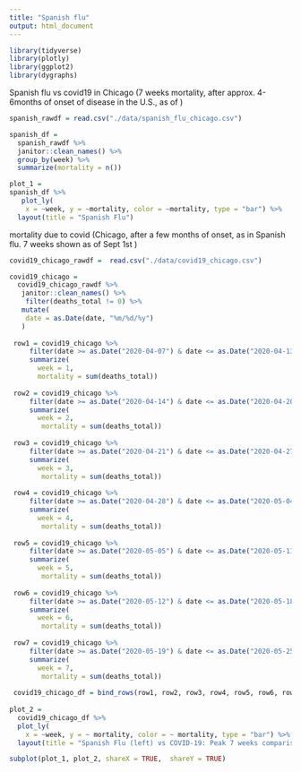 ```yaml
---
title: "Spanish flu"
output: html_document
---
```


```r
library(tidyverse)
library(plotly)
library(ggplot2)
library(dygraphs)
```

Spanish flu vs covid19 in Chicago (7 weeks mortality, after approx. 4-6months of onset of disease in the U.S., as of )

```r
spanish_rawdf = read.csv("./data/spanish_flu_chicago.csv") 

spanish_df = 
  spanish_rawdf %>% 
  janitor::clean_names() %>% 
  group_by(week) %>% 
  summarize(mortality = n()) 

plot_1 =
spanish_df %>% 
   plot_ly(
    x = ~week, y = ~mortality, color = ~mortality, type = "bar") %>% 
  layout(title = "Spanish Flu")
```

mortality due to covid (Chicago, after a few months of onset, as in Spanish flu. 7 weeks shown as of Sept 1st )
```r
covid19_chicago_rawdf =  read.csv("./data/covid19_chicago.csv") 

covid19_chicago =
  covid19_chicago_rawdf %>% 
   janitor::clean_names() %>% 
    filter(deaths_total != 0) %>% 
   mutate(
    date = as.Date(date, "%m/%d/%y")
   ) 
  
 row1 = covid19_chicago %>%  
     filter(date >= as.Date("2020-04-07") & date <= as.Date("2020-04-13")) %>% 
     summarize(
       week = 1,
       mortality = sum(deaths_total))
 
 row2 = covid19_chicago %>%  
     filter(date >= as.Date("2020-04-14") & date <= as.Date("2020-04-20")) %>% 
     summarize(
       week = 2,
        mortality = sum(deaths_total))
 
 row3 = covid19_chicago %>%  
     filter(date >= as.Date("2020-04-21") & date <= as.Date("2020-04-27")) %>% 
     summarize(
       week = 3,
        mortality = sum(deaths_total))
 
 row4 = covid19_chicago %>%  
     filter(date >= as.Date("2020-04-28") & date <= as.Date("2020-05-04")) %>% 
     summarize(
       week = 4,
        mortality = sum(deaths_total))
 
 row5 = covid19_chicago %>%  
     filter(date >= as.Date("2020-05-05") & date <= as.Date("2020-05-11")) %>% 
     summarize(
       week = 5,
        mortality = sum(deaths_total))
 
 row6 = covid19_chicago %>%  
     filter(date >= as.Date("2020-05-12") & date <= as.Date("2020-05-18")) %>% 
     summarize(
       week = 6,
        mortality = sum(deaths_total))
 
 row7 = covid19_chicago %>%  
     filter(date >= as.Date("2020-05-19") & date <= as.Date("2020-05-25")) %>% 
     summarize(
       week = 7,
        mortality = sum(deaths_total))
 
 covid19_chicago_df = bind_rows(row1, row2, row3, row4, row5, row6, row7)
 
plot_2 = 
  covid19_chicago_df %>% 
  plot_ly(
    x = ~week, y = ~ mortality, color = ~ mortality, type = "bar") %>% 
  layout(title = "Spanish Flu (left) vs COVID-19: Peak 7 weeks comparison (Chicago)")
```

```r
subplot(plot_1, plot_2, shareX = TRUE,  shareY = TRUE)
```

